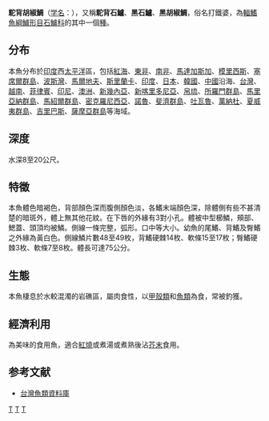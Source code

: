 {{Speciesbox
| taxon = Plectorhinchus gibbosus
| image = Plectorhinchus gibbosus (Day).png
| status = LC
| binomial_authority = [[Hombron|Hombron]] & [[Jacquinot|Jacquinot]], 1853
| synonyms =*''Diagramma gibbosus''<br /><small>Hombron & Jacquinot, 1853</small>
*''Gaterin niger''<br /><small>Cuvier, 1830</small>
*''Pseudopristipoma nigrus''<br /><small>Cuvier, 1830</small>
}}
'''駝背胡椒鯛'''（[[学名|学名]]：{{lang|la|'''''Plectorhinchus gibbosus'''''}}），又稱'''駝背石鱸'''、'''黑石鱸'''、'''黑胡椒鯛'''，俗名打鐵婆，為[[輻鰭魚綱|輻鰭魚綱]][[鱸形目|鱸形目]][[石鱸科|石鱸科]]的其中一個[[種|種]]。

==分布==
本魚分布於[[印度|印度]]西[[太平洋|太平洋]]區，包括[[紅海|紅海]]、[[東非|東非]]、[[南非|南非]]、[[馬達加斯加|馬達加斯加]]、[[模里西斯|模里西斯]]、[[塞席爾群島|塞席爾群島]]、[[波斯灣|波斯灣]]、[[馬爾地夫|馬爾地夫]]、[[斯里蘭卡|斯里蘭卡]]、[[印度|印度]]、[[日本|日本]]、[[韓國|韓國]]、[[中國|中國]]沿海、[[台灣|台灣]]、[[越南|越南]]、[[菲律賓|菲律賓]]、[[印尼|印尼]]、[[澳洲|澳洲]]、[[新幾內亞|新幾內亞]]、[[新喀里多尼亞|新喀里多尼亞]]、[[帛琉|帛琉]]、[[所羅門群島|所羅門群島]]、[[馬里亞納群島|馬里亞納群島]]、[[馬紹爾群島|馬紹爾群島]]、[[密克羅尼西亞|密克羅尼西亞]]、[[諾魯|諾魯]]、[[斐濟群島|斐濟群島]]、[[吐瓦魯|吐瓦魯]]、[[萬納杜|萬納杜]]、[[夏威夷群島|夏威夷群島]]、[[吉里巴斯|吉里巴斯]]、[[薩摩亞群島|薩摩亞群島]]等海域。

==深度==
水深8至20公尺。

==特徵==
本魚體色暗褐色，背部顏色深而腹側顏色淡，各鰭末端顏色深，除體側有些不甚清楚的暗斑外，體上無其他花紋。在下唇的外緣有3對小孔。體被中型櫛鱗，頰部、鰓蓋、頭頂均被鱗。側線一條完整，弧形。口中等大小。幼魚的尾鰭、背鰭及臀鰭之外緣為黃白色。側線鱗片數48至49枚，背鰭硬棘14枚、軟條15至17枚；臀鰭硬棘3枚、軟條7至8枚。體長可達75公分。

==生態==
本魚棲息於水較混濁的岩礁區，屬肉食性，以[[甲殼類|甲殼類]]和[[魚類|魚類]]為食，常被釣獲。

==經濟利用==
為美味的食用魚，適合[[紅燒|紅燒]]或煮湯或煮熟後沾[[芥末|芥末]]食用。

==参考文献==
*[http://fishdb.sinica.edu.tw/ 台灣魚類資料庫]
{{taxonbar}}
[[Category:_1853年描述的鱼类|T]]
[[Category:食用魚|T]]
[[Category:胡椒鯛屬|T]]